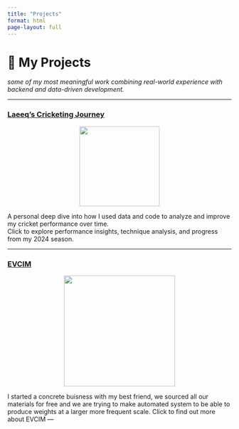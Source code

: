 ```yaml
---
title: "Projects"
format: html
page-layout: full
---
```


# 💼 My Projects

_some of my most meaningful work combining real-world experience with backend and data-driven development._

---

### [Laeeq’s Cricketing Journey](projects/cricket-journey.qmd)

<img src="projects/cricket.jpg" width="180" style="display:block; margin: 0 auto 10px;" />

A personal deep dive into how I used data and code to analyze and improve my cricket performance over time.  
Click to explore performance insights, technique analysis, and progress from my 2024 season.

---

### [EVCIM](projects/EVCIM.qmd)

<img src="projects/weights.jpg" width="250" style="display:block; margin: 0 auto 10px;" />

I started a concrete buisness with my best friend, we sourced all our materials for free and we are trying to make automated system to be able to produce weights at a larger more frequent scale.
Click to find out more about EVCIM 
---

<!-- You can add more project sections below this point if needed -->





